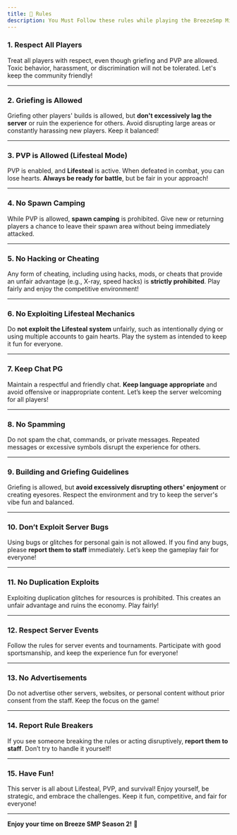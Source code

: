 ```yaml
---
title: 📜 Rules
description: You Must Follow these rules while playing the BreezeSmp Minecraft Server
---
```


### 1. **Respect All Players**  
Treat all players with respect, even though griefing and PVP are allowed. Toxic behavior, harassment, or discrimination will not be tolerated. Let's keep the community friendly!  

---

### 2. **Griefing is Allowed**  
Griefing other players' builds is allowed, but **don't excessively lag the server** or ruin the experience for others. Avoid disrupting large areas or constantly harassing new players. Keep it balanced!  

---

### 3. **PVP is Allowed (Lifesteal Mode)**  
PVP is enabled, and **Lifesteal** is active. When defeated in combat, you can lose hearts. **Always be ready for battle**, but be fair in your approach!  

---

### 4. **No Spawn Camping** 
While PVP is allowed, **spawn camping** is prohibited. Give new or returning players a chance to leave their spawn area without being immediately attacked.  

---

### 5. **No Hacking or Cheating**
Any form of cheating, including using hacks, mods, or cheats that provide an unfair advantage (e.g., X-ray, speed hacks) is **strictly prohibited**. Play fairly and enjoy the competitive environment!  

---

### 6. **No Exploiting Lifesteal Mechanics**
Do **not exploit the Lifesteal system** unfairly, such as intentionally dying or using multiple accounts to gain hearts. Play the system as intended to keep it fun for everyone.  

---

### 7. **Keep Chat PG**
Maintain a respectful and friendly chat. **Keep language appropriate** and avoid offensive or inappropriate content. Let’s keep the server welcoming for all players!  

---

### 8. **No Spamming**
Do not spam the chat, commands, or private messages. Repeated messages or excessive symbols disrupt the experience for others.  

---

### 9. **Building and Griefing Guidelines**  
Griefing is allowed, but **avoid excessively disrupting others' enjoyment** or creating eyesores. Respect the environment and try to keep the server's vibe fun and balanced.  

---

### 10. **Don’t Exploit Server Bugs**
Using bugs or glitches for personal gain is not allowed. If you find any bugs, please **report them to staff** immediately. Let’s keep the gameplay fair for everyone!  

---

### 11. **No Duplication Exploits** 
Exploiting duplication glitches for resources is prohibited. This creates an unfair advantage and ruins the economy. Play fairly!  

---

### 12. **Respect Server Events**
Follow the rules for server events and tournaments. Participate with good sportsmanship, and keep the experience fun for everyone!  

---

### 13. **No Advertisements**
Do not advertise other servers, websites, or personal content without prior consent from the staff. Keep the focus on the game!  

---

### 14. **Report Rule Breakers** 
If you see someone breaking the rules or acting disruptively, **report them to staff**. Don’t try to handle it yourself!  

---

### 15. **Have Fun!**
This server is all about Lifesteal, PVP, and survival! Enjoy yourself, be strategic, and embrace the challenges. Keep it fun, competitive, and fair for everyone!  

---
**Enjoy your time on Breeze SMP Season 2!** 🎉